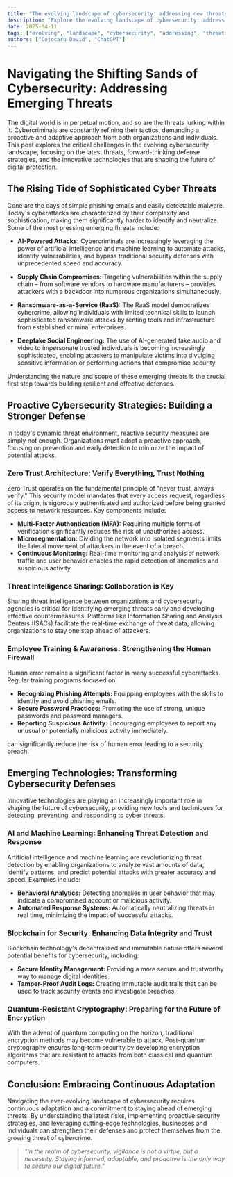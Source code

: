```yaml
---
title: "The evolving landscape of cybersecurity: addressing new threats"
description: "Explore the evolving landscape of cybersecurity: addressing new threats in this detailed guide, offering insights, strategies, and practical tips to enhance your understanding and application of the topic."
date: 2025-04-11
tags: ["evolving", "landscape", "cybersecurity", "addressing", "threats"]
authors: ["Cojocaru David", "ChatGPT"]
---
```


# Navigating the Shifting Sands of Cybersecurity: Addressing Emerging Threats

The digital world is in perpetual motion, and so are the threats lurking within it. Cybercriminals are constantly refining their tactics, demanding a proactive and adaptive approach from both organizations and individuals. This post explores the critical challenges in the evolving cybersecurity landscape, focusing on the latest threats, forward-thinking defense strategies, and the innovative technologies that are shaping the future of digital protection.

## The Rising Tide of Sophisticated Cyber Threats

Gone are the days of simple phishing emails and easily detectable malware. Today's cyberattacks are characterized by their complexity and sophistication, making them significantly harder to identify and neutralize. Some of the most pressing emerging threats include:

- **AI-Powered Attacks:** Cybercriminals are increasingly leveraging the power of artificial intelligence and machine learning to automate attacks, identify vulnerabilities, and bypass traditional security defenses with unprecedented speed and accuracy.

- **Supply Chain Compromises:** Targeting vulnerabilities within the supply chain – from software vendors to hardware manufacturers – provides attackers with a backdoor into numerous organizations simultaneously.

- **Ransomware-as-a-Service (RaaS):** The RaaS model democratizes cybercrime, allowing individuals with limited technical skills to launch sophisticated ransomware attacks by renting tools and infrastructure from established criminal enterprises.

- **Deepfake Social Engineering:** The use of AI-generated fake audio and video to impersonate trusted individuals is becoming increasingly sophisticated, enabling attackers to manipulate victims into divulging sensitive information or performing actions that compromise security.

Understanding the nature and scope of these emerging threats is the crucial first step towards building resilient and effective defenses.

## Proactive Cybersecurity Strategies: Building a Stronger Defense

In today's dynamic threat environment, reactive security measures are simply not enough. Organizations must adopt a proactive approach, focusing on prevention and early detection to minimize the impact of potential attacks.

### Zero Trust Architecture: Verify Everything, Trust Nothing

Zero Trust operates on the fundamental principle of "never trust, always verify." This security model mandates that every access request, regardless of its origin, is rigorously authenticated and authorized before being granted access to network resources. Key components include:

- **Multi-Factor Authentication (MFA):** Requiring multiple forms of verification significantly reduces the risk of unauthorized access.
- **Microsegmentation:** Dividing the network into isolated segments limits the lateral movement of attackers in the event of a breach.
- **Continuous Monitoring:** Real-time monitoring and analysis of network traffic and user behavior enables the rapid detection of anomalies and suspicious activity.

### Threat Intelligence Sharing: Collaboration is Key

Sharing threat intelligence between organizations and cybersecurity agencies is critical for identifying emerging threats early and developing effective countermeasures. Platforms like Information Sharing and Analysis Centers (ISACs) facilitate the real-time exchange of threat data, allowing organizations to stay one step ahead of attackers.

### Employee Training & Awareness: Strengthening the Human Firewall

Human error remains a significant factor in many successful cyberattacks. Regular training programs focused on:

- **Recognizing Phishing Attempts:** Equipping employees with the skills to identify and avoid phishing emails.
- **Secure Password Practices:** Promoting the use of strong, unique passwords and password managers.
- **Reporting Suspicious Activity:** Encouraging employees to report any unusual or potentially malicious activity immediately.

can significantly reduce the risk of human error leading to a security breach.

## Emerging Technologies: Transforming Cybersecurity Defenses

Innovative technologies are playing an increasingly important role in shaping the future of cybersecurity, providing new tools and techniques for detecting, preventing, and responding to cyber threats.

### AI and Machine Learning: Enhancing Threat Detection and Response

Artificial intelligence and machine learning are revolutionizing threat detection by enabling organizations to analyze vast amounts of data, identify patterns, and predict potential attacks with greater accuracy and speed. Examples include:

- **Behavioral Analytics:** Detecting anomalies in user behavior that may indicate a compromised account or malicious activity.
- **Automated Response Systems:** Automatically neutralizing threats in real time, minimizing the impact of successful attacks.

### Blockchain for Security: Enhancing Data Integrity and Trust

Blockchain technology's decentralized and immutable nature offers several potential benefits for cybersecurity, including:

- **Secure Identity Management:** Providing a more secure and trustworthy way to manage digital identities.
- **Tamper-Proof Audit Logs:** Creating immutable audit trails that can be used to track security events and investigate breaches.

### Quantum-Resistant Cryptography: Preparing for the Future of Encryption

With the advent of quantum computing on the horizon, traditional encryption methods may become vulnerable to attack. Post-quantum cryptography ensures long-term security by developing encryption algorithms that are resistant to attacks from both classical and quantum computers.

## Conclusion: Embracing Continuous Adaptation

Navigating the ever-evolving landscape of cybersecurity requires continuous adaptation and a commitment to staying ahead of emerging threats. By understanding the latest risks, implementing proactive security strategies, and leveraging cutting-edge technologies, businesses and individuals can strengthen their defenses and protect themselves from the growing threat of cybercrime.

> _"In the realm of cybersecurity, vigilance is not a virtue, but a necessity. Staying informed, adaptable, and proactive is the only way to secure our digital future."_
